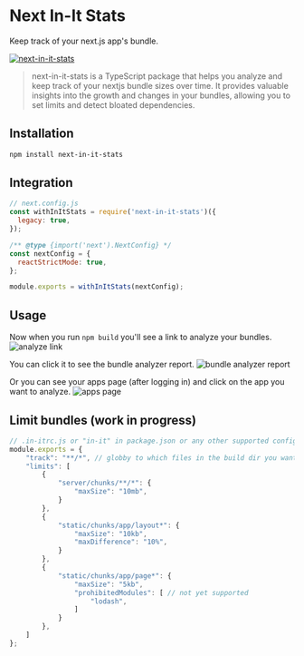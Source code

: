 # Next In-It Stats

Keep track of your next.js app's bundle.

[![next-in-it-stats](https://i.ibb.co/3WkM0JT/apps-page.png)](https://youtu.be/iQuIw6Ik1xI?t=884 "next-in-it-stats")

> next-in-it-stats is a TypeScript package that helps you analyze and keep track of your nextjs bundle sizes over time. It provides valuable insights into the growth and changes in your bundles, allowing you to set limits and detect bloated dependencies.

## Installation

```bash
npm install next-in-it-stats
```

## Integration

```js
// next.config.js
const withInItStats = require('next-in-it-stats')({
  legacy: true,
});

/** @type {import('next').NextConfig} */
const nextConfig = {
  reactStrictMode: true,
};

module.exports = withInItStats(nextConfig);
```

## Usage
Now when you run `npm build` you'll see a link to analyze your bundles.
![analyze link](https://i.ibb.co/Zc9qpTy/analyze-link.png)

You can click it to see the bundle analyzer report.
![bundle analyzer report](https://i.ibb.co/hcZx1CP/bundle-analyzer-report.png)

Or you can see your apps page (after logging in) and click on the app you want to analyze.
![apps page](https://i.ibb.co/3WkM0JT/apps-page.png)


## Limit bundles (work in progress)

```js
// .in-itrc.js or "in-it" in package.json or any other supported config file
module.exports = {
    "track": "**/*", // globby to which files in the build dir you want to track (default)
    "limits": [
        {
            "server/chunks/**/*": {
                "maxSize": "10mb",
            }
        },
        {
            "static/chunks/app/layout*": {
                "maxSize": "10kb",
                "maxDifference": "10%",
            }
        },
        {
            "static/chunks/app/page*": {
                "maxSize": "5kb",
                "prohibitedModules": [ // not yet supported
                    "lodash",
                ]
            }
        },
    ]
};
```
